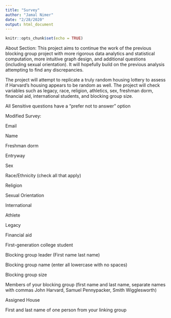 ```yaml
---
title: "Survey"
author: "Jamal Nimer"
date: "2/28/2020"
output: html_document
---
```


```r
knitr::opts_chunk$set(echo = TRUE)
```

About Section:
This project aims to continue the work of the previous blocking group project with more rigorous data analytics and statistical computation, more intuitive graph design, and additional questions (including sexual orientation). It will hopefully build on the previous analysis attempting to find any discrepancies. 

The project will attempt to replicate a truly random housing lottery to assess if Harvard's housing appears to be random as well. The project will check variables such as legacy, race, religion, athletics, sex, freshman dorm, financial aid, international students, and blocking group size.

All Sensitive questions have a "prefer not to answer" option

Modified Survey:

Email

Name

Freshman dorm

Entryway

Sex

Race/Ethnicity (check all that apply)

Religion

Sexual Orientation

International

Athlete

Legacy

Financial aid

First-generation college student

Blocking group leader (First name last name)

Blocking group name (enter all lowercase with no spaces)

Blocking group size

Members of your blocking group (first name and last name, separate names with commas John Harvard, Samuel Pennypacker, Smith Wigglesworth)

Assigned House

First and last name of one person from your linking group

